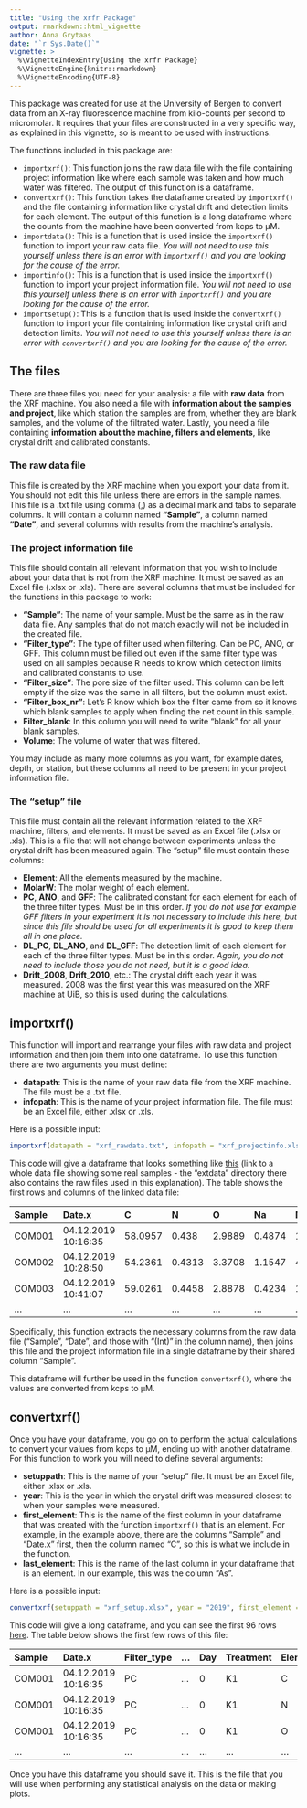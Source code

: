 ```yaml
---
title: "Using the xrfr Package"
output: rmarkdown::html_vignette
author: Anna Grytaas
date: "`r Sys.Date()`"
vignette: >
  %\VignetteIndexEntry{Using the xrfr Package}
  %\VignetteEngine{knitr::rmarkdown}
  %\VignetteEncoding{UTF-8}
---
```


This package was created for use at the University of Bergen to convert data from an X-ray fluorescence machine from kilo-counts per second to micromolar. It requires that your files are constructed in a very specific way, as explained in this vignette, so is meant to be used with instructions. 

The functions included in this package are:

* `importxrf()`: This function joins the raw data file with the file containing project information like where each sample was taken and how much water was filtered. The output of this function is a dataframe. 
* `convertxrf()`: This function takes the dataframe created by `importxrf()` and the file containing information like crystal drift and detection limits for each element. The output of this function is a long dataframe where the counts from the machine have been converted from kcps to µM. 
* `importdata()`: This is a function that is used inside the `importxrf()` function to import your raw data file. *You will not need to use this yourself unless there is an error with `importxrf()` and you are looking for the cause of the error.*
* `importinfo()`: This is a function that is used inside the `importxrf()` function to import your project information file. *You will not need to use this yourself unless there is an error with `importxrf()` and you are looking for the cause of the error.*
* `importsetup()`: This is a function that is used inside the `convertxrf()` function to import your file containing information like crystal drift and detection limits. *You will not need to use this yourself unless there is an error with `convertxrf()` and you are looking for the cause of the error.*

## The files

There are three files you need for your analysis: a file with **raw data** from the XRF machine. You also need a file with **information about the samples and project**, like which station the samples are from, whether they are blank samples, and the volume of the filtrated water. Lastly, you need a file containing **information about the machine, filters and elements**, like crystal drift and calibrated constants. 

### The raw data file

This file is created by the XRF machine when you export your data from it. You should not edit this file unless there are errors in the sample names. This file is a .txt file using comma (,) as a decimal mark and tabs to separate columns. It will contain a column named **"Sample"**, a column named **"Date"**, and several columns with results from the machine's analysis. 

### The project information file

This file should contain all relevant information that you wish to include about your data that is not from the XRF machine. It must be saved as an Excel file (.xlsx or .xls). There are several columns that must be included for the functions in this package to work:

* **"Sample"**: The name of your sample. Must be the same as in the raw data file. Any samples that do not match exactly will not be included in the created file. 
* **"Filter_type"**: The type of filter used when filtering. Can be PC, ANO, or GFF. This column must be filled out even if the same filter type was used on all samples because R needs to know which detection limits and calibrated constants to use. 
* **"Filter_size"**: The pore size of the filter used. This column can be left empty if the size was the same in all filters, but the column must exist. 
* **"Filter_box_nr"**: Let's R know which box the filter came from so it knows which blank samples to apply when finding the net count in this sample. 
* **Filter_blank**: In this column you will need to write "blank" for all your blank samples.
* **Volume**: The volume of water that was filtered. 

You may include as many more columns as you want, for example dates, depth, or station, but these columns all need to be present in your project information file. 

### The "setup" file

This file must contain all the relevant information related to the XRF machine, filters, and elements. It must be saved as an Excel file (.xlsx or .xls). This is a file that will not change between experiments unless the crystal drift has been measured again. The "setup" file must contain these columns:

* **Element**: All the elements measured by the machine. 
* **MolarW**: The molar weight of each element. 
* **PC**, **ANO**, and **GFF**: The calibrated constant for each element for each of the three filter types. Must be in this order. *If you do not use for example GFF filters in your experiment it is not necessary to include this here, but since this file should be used for all experiments it is good to keep them all in one place.*
* **DL_PC**, **DL_ANO**, and **DL_GFF**: The detection limit of each element for each of the three filter types. Must be in this order. *Again, you do not need to include those you do not need, but it is a good idea.*
* **Drift_2008**, **Drift_2010**, etc.: The crystal drift each year it was measured. 2008 was the first year this was measured on the XRF machine at UiB, so this is used during the calculations. 

## importxrf()

This function will import and rearrange your files with raw data and project information and then join them into one dataframe. To use this function there are two arguments you must define:

* **datapath**: This is the name of your raw data file from the XRF machine. The file must be a .txt file. 
* **infopath**: This is the name of your project information file. The file must be an Excel file, either .xlsx or .xls. 

Here is a possible input:

```r

importxrf(datapath = "xrf_rawdata.txt", infopath = "xrf_projectinfo.xlsx")

```

This code will give a dataframe that looks something like [this](https://github.com/agryt/xrfr/blob/master/inst/extdata/project_midway.csv) (link to a whole data file showing some real samples - the "extdata" directory there also contains the raw files used in this explanation). The table shows the first rows and columns of the linked data file:

|Sample|Date.x|C|N|O|Na|Mg|Al|Si|P|S|Cl|...|
|:----|:------|:-|:-|:-|:-|:-|:-|:-|:-|:-|:-|:-|
|COM001|04.12.2019 10:16:35|58.0957|0.438|2.9889|0.4874|1.796|32.3646|5.6097|0.3945|1.0494|1.0383|...|
|COM002|04.12.2019 10:28:50|54.2361|0.4313|3.3708|1.1547|4.3948|37.2398|17.5392|0.5557|1.538|1.8231|...|
|COM003|04.12.2019 10:41:07|59.0261|0.4458|2.8878|0.4234|1.2589|33.6267|2.6512|0.3778|0.9904|1.2301|...|
|...|...|...|...|...|...|...|...|...|...|...|...|...|

Specifically, this function extracts the necessary columns from the raw data file ("Sample", "Date", and those with "(Int)" in the column name), then joins this file and the project information file in a single dataframe by their shared column "Sample". 

This dataframe will further be used in the function `convertxrf()`, where the values are converted from kcps to µM. 

## convertxrf()

Once you have your dataframe, you go on to perform the actual calculations to convert your values from kcps to µM, ending up with another dataframe. For this function to work you will need to define several arguments:

* **setuppath**: This is the name of your "setup" file. It must be an Excel file, either .xlsx or .xls. 
* **year**: This is the year in which the crystal drift was measured closest to when your samples were measured. 
* **first_element**: This is the name of the first column in your dataframe that was created with the function `importxrf()` that is an element. For example, in the example above, there are the columns "Sample" and "Date.x" first, then the column named "C", so this is what we include in the function. 
* **last_element**: This is the name of the last column in your dataframe that is an element. In our example, this was the column "As". 

Here is a possible input:

```r

convertxrf(setuppath = "xrf_setup.xlsx", year = "2019", first_element = "C", last_element = "As")

```

This code will give a long dataframe, and you can see the first 96 rows [here](https://github.com/agryt/xrfr/blob/master/inst/extdata/project_calculated_sliced.csv). The table below shows the first few rows of this file:

|Sample|Date.x|Filter_type|...|Day|Treatment|Element|Concentration|Detection_limit|
|:----|:-----|:----------|:---|:-----|:-----|:--|:--------|:------|:------------|:--------|
|COM001|04.12.2019 10:16:35|PC|...|0|K1|C|-4.19727307987776|1.22193802149026|
|COM001|04.12.2019 10:16:35|PC|...|0|K1|N|0.292013243234358|0.312338639119395|
|COM001|04.12.2019 10:16:35|PC|...|0|K1|O|0.328051062623146|0.0322146560280234|
|...|...|...|...|...|...|...|...|...|

Once you have this dataframe you should save it. This is the file that you will use when performing any statistical analysis on the data or making plots. 
